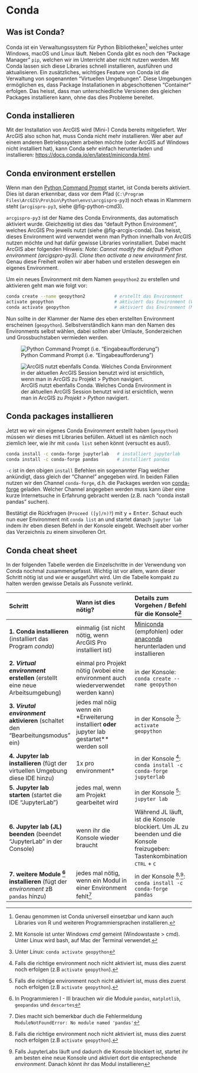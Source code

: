 # Conda {#sec-conda}

## Was ist Conda?

Conda ist ein Verwaltungssystem für Python Bibliotheken[^conda] welches unter Windows, macOS und Linux läuft. Neben Conda gibt es noch den "Package Manager" `pip`, welchen wir im Unterricht aber nicht nutzen werden. Mit Conda lassen sich diese Libraries schnell installieren, ausführen und aktualisieren. Ein zusätzliches, wichtiges Feature von Conda ist die Verwaltung von sogenannten "Virtuellen Umgebungen". Diese Umgebungen ermöglichen es, dass Package Installationen in abgeschottenen "Container" erfolgen. Das heisst, dass man unterschiedliche Versionen des gleichen Packages installieren kann, ohne das dies Probleme bereitet.

[^conda]: Genau genommen ist Conda universell einsetzbar und kann auch Libraries von R und weiteren Programmiersprachen installieren.

## Conda installieren

Mit der Installation von ArcGIS wird (Mini-) Conda bereits mitgeliefert. Wer ArcGIS also schon hat, muss Conda nicht mehr installieren. Wer aber auf einem anderen Betriebssystem arbeiten möchte (oder ArcGIS auf Windows nicht installiert hat), kann Conda sehr einfach herunterladen und installieren: <https://docs.conda.io/en/latest/miniconda.html>. 

## Conda environment erstellen

Wenn man den [Python Command Prompt](chap-python-command-prompt) startet, ist Conda bereits aktiviert. Dies ist daran erkennbar, dass vor dem Pfad (`C:\Program Files\ArcGIS\Pro\bin\Python\envs\arcgispro-py3`) noch etwas in Klammern steht (`arcgispro-py3`, siehe @fig-python-cmd3). 

`arcgispro-py3` ist der Name des Conda Environments, das automatisch aktiviert wurde. Gleichzeitig ist dies das "default Python Environment", welches ArcGIS Pro jeweils nutzt (siehe @fig-arcgis-conda). Das heisst, dieses Environment wird verwendet wenn man Python innerhalb von ArcGIS nutzen möchte und hat dafür gewisse Libraries vorinstalliert. Dabei macht ArcGIS aber folgenden Hinweis: *Note: Cannot modify the default Python environment (arcigspro-py3). Clone then activate a new environment first.* Genau diese Freiheit wollen wir aber haben und erstellen deswegen ein eigenes Environment.

Um ein neues Environment mit dem Namen `geopython2` zu erstellen und aktivieren geht man wie folgt vor:

```bash
conda create --name geopython2           # erstellt das Environment
activate geopython                       # aktiviert das Environment (Windows)
conda activate geopython                 # aktiviert das Environment (Mac / Linux)
```

Nun sollte in der Klammer der Name des eben erstellten Environment erscheinen (`geopython`). Selbstverständlich kann man den Namen des Environments selbst wählen, dabei sollten aber Umlaute, Sonderzeichen und Grossbuchstaben vermieden werden.

![Python Command Prompt (i.e. "Eingabeaufforderung")](figures/python-command-prompt.PNG){#fig-python-cmd3}

![ArcGIS nutzt ebenfalls Conda. Welches Conda Environment in der aktuellen ArcGIS Session benutzt wird ist ersichtlich, wenn man in ArcGIS zu *Projekt > Python* navigiert.](figures/arcgis-conda-zoom.png){#fig-arcgis-conda}

## Conda packages installieren

Jetzt wo wir ein eigenes Conda Environment erstellt haben (`geopython`) müssen wir dieses mit Libraries befüllen. Aktuell ist es nämlich noch ziemlich leer, wie ihr mit `conda list` sehen könnt (versucht es aus!).

<!-- Letzte Woche hatten wir das Packages [`pandas`](chap-dataframes) gebraucht. Diese Packages waren im Environment `arcgispro-py3` bereits vorinstalliert.  -->

<!--Wir installieren diese nun selbst und nutzen die gewonnene Freiheit um statt `jupyter notebook` das Package `jupyter lab` zu installieren (`lab` ist der Nachfolger von `notebook`). -->

```bash
conda install -c conda-forge jupyterlab   # installiert jupyterlab 
conda install -c conda-forge pandas       # installiert pandas
```

`-c` ist in den obigen `install` Befehlen ein sogenannter Flag welcher ankündigt, dass gleich der "Channel" angegeben wird. In beiden Fällen nutzen wir den Channel `conda-forge`, d.h. die Packages werden von [conda-forge](https://conda-forge.org/) geladen. Welcher Channel angegeben werden muss kann über eine kurze Internetsuche in Erfahrung gebracht werden (z.B. nach "conda install pandas" suchen).

Bestätigt die Rückfragen (`Proceed ([y]/n)?`) mit <kbd>y</kbd> + <kbd>Enter</kbd>. Schaut euch nun euer Environment mit `conda list` an und startet danach `jupyter lab` indem ihr eben diesen Befehl in der Konsole eingebt. Wechselt aber vorher das Verzeichnis zu einem sinvolleren Ort.

## Conda cheat sheet {#sec-conda-cheat-sheet}

In der folgenden Tabelle werden die Einzelschritte in der Verwendung von Conda nochmal zusammengefasst. Wichtig ist vor allem, wann dieser Schritt nötig ist und wie er ausgeführt wird. Um die Tabelle kompakt zu halten werden gewisse Details als Fussnote verlinkt.

| Schritt  | Wann ist dies nötig?  | Details zum Vorgehen / Befehl für die Konsole[^konsole] | 
|:---|:---|:---|
| **1\. Conda installieren** (installiert das Program *conda*)  | einmalig (ist nicht nötig, wenn ArcGIS Pro installiert ist)  | [Miniconda](https://docs.conda.io/en/latest/miniconda.html) (empfohlen) oder [anaconda](https://www.anaconda.com/products/individual) herunterladen und installieren |
| **2\. *Virtual environment* erstellen** (erstellt eine neue Arbeitsumgebung)  | einmal pro Projekt nötig (wobei eine environment auch wiederverwendet werden kann)  | in der Konsole: `conda create --name geopython` |
| **3\. *Virutal environment* aktivieren** (schaltet den "Bearbeitungsmodus" ein)  | jedes mal nöig wenn ein  *Erweiterung installiert** oder **jupyter lab gestartet** werden soll  | in der Konsole [^linux]: `activate geopython` |
| **4\. Jupyter lab installieren** (fügt der virtuellen Umgebung diese IDE hinzu)  | 1x pro  environment*  | in der Konsole [^activate]: ` conda install -c conda-forge jupyterlab` |
| **5\. Jupyter lab starten** (startet die IDE "JupyterLab")  | jedes mal, wenn am Projekt gearbeitet wird  | in der Konsole [^activate]: ` jupyter lab` |
| **6\. Jupyter lab (JL) beenden** (beendet "JupyterLab" in der Console)  | wenn ihr die Konsole wieder braucht  | Während JL läuft, ist die Konsole blockiert. Um JL zu beenden und die Konsole freizugeben: Tastenkombination <kbd>CTRL</kbd> + <kbd>C</kbd> |
| **7\. weitere Module [^weiteremodule] installieren** (fügt der *environment* zB `pandas` hinzu)  | jedes mal nötig, wenn ein Modul in einer Environment fehlt[^modulfehlt]  | in der Konsole [^activate]<sup>,</sup>[^jupyterlabbeenden]: `conda install -c conda-forge pandas` |

[^konsole]: Mit Konsole ist unter Windows *cmd* gemeint (Windowstaste > cmd). Unter Linux wird bash, auf Mac der Terminal verwendet. 

<!-- [^condapath]: Wenn *conda* von ArcGIS Pro verwendet wird, befindet sich die *conda* installation vermutlich hier: *C:\Program Files\ArcGIS\Pro\bin\Python\Scripts*. Prüfen, ob dieser Folder existiert und dort `conda.exe` vorhanden ist. -->

[^linux]: Unter Linux: `conda activate geopython`

[^activate]: Falls die richtige environment noch nicht aktiviert ist, muss dies zuerst noch erfolgen (z.B `activate geopython`).

[^modulfehlt]: Dies macht sich bemerkbar duch die Fehlermeldung `ModuleNotFoundError: No module named 'pandas'`

[^weiteremodule]: In Programmieren I - III brauchen wir die Module `pandas`, `matplotlib`, `geopandas` und `descartes`

[^jupyterlabbeenden]: Falls JupyterLabs läuft und dadurch die Konsole blockiert ist, startet ihr am besten eine neue Konsole und aktiviert dort die entsprechende *environment*. Danach könnt ihr das Modul installieren
